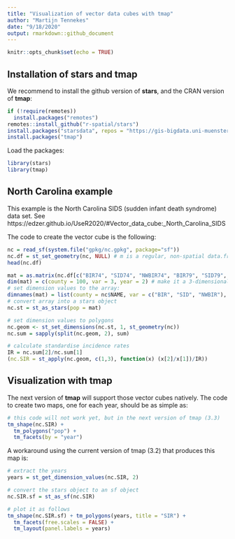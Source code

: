 ```yaml
---
title: "Visualization of vector data cubes with tmap"
author: "Martijn Tennekes"
date: "9/18/2020"
output: rmarkdown::github_document
---
```


```r
knitr::opts_chunk$set(echo = TRUE)
```

## Installation of stars and tmap 

We recommend to install the github version of **stars**, and the CRAN version of **tmap**:

```r
if (!require(remotes))
  install.packages("remotes")
remotes::install_github("r-spatial/stars")
install.packages("starsdata", repos = "https://gis-bigdata.uni-muenster.de/pebesma", type = "source")
install.packages("tmap")
```

Load the packages:

```r
library(stars)
library(tmap)
```

## North Carolina example

This example is the North Carolina SIDS (sudden infant death syndrome) data set. See https://edzer.github.io/UseR2020/#Vector_data_cube:_North_Carolina_SIDS

The code to create the vector cube is the following:

```r

nc = read_sf(system.file("gpkg/nc.gpkg", package="sf"))
nc.df = st_set_geometry(nc, NULL) # m is a regular, non-spatial data.frame
head(nc.df)

mat = as.matrix(nc.df[c("BIR74", "SID74", "NWBIR74", "BIR79", "SID79", "NWBIR79")])
dim(mat) = c(county = 100, var = 3, year = 2) # make it a 3-dimensional array
# set dimension values to the array:
dimnames(mat) = list(county = nc$NAME, var = c("BIR", "SID", "NWBIR"), year = c(1974, 1979))
# convert array into a stars object
nc.st = st_as_stars(pop = mat)

# set dimension values to polygons
nc.geom <- st_set_dimensions(nc.st, 1, st_geometry(nc))
nc.sum = sapply(split(nc.geom, 2), sum)

# calculate standardise incidence rates
IR = nc.sum[2]/nc.sum[1]
(nc.SIR = st_apply(nc.geom, c(1,3), function(x) (x[2]/x[1])/IR))
```

## Visualization with tmap

The next version of **tmap** will support those vector cubes natively. The code to create two maps, one for each year, should be as simple as:

```r
# this code will not work yet, but in the next version of tmap (3.3)
tm_shape(nc.SIR) +
  tm_polygons("pop") +
  tm_facets(by = "year")
```

A workaround using the current version of tmap (3.2) that produces this map is:

```r
# extract the years
years = st_get_dimension_values(nc.SIR, 2)

# convert the stars object to an sf object
nc.SIR.sf = st_as_sf(nc.SIR)

# plot it as follows
tm_shape(nc.SIR.sf) + tm_polygons(years, title = "SIR") + 
  tm_facets(free.scales = FALSE) +
  tm_layout(panel.labels = years)
```
